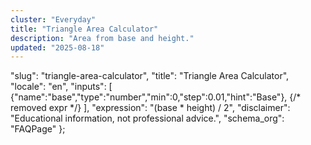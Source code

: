 ```yaml
---
cluster: "Everyday"
title: "Triangle Area Calculator"
description: "Area from base and height."
updated: "2025-08-18"
---
```



  "slug": "triangle-area-calculator",
  "title": "Triangle Area Calculator",
  "locale": "en",
  "inputs": [
    {"name":"base","type":"number","min":0,"step":0.01,"hint":"Base"},
    {/* removed expr */}
  ],
  "expression": "(base * height) / 2",
  "disclaimer": "Educational information, not professional advice.",
  "schema_org": "FAQPage"
};

<BaseLayout title={schema.title} description={schema.description}>
  <Calculator schema={schema} />
</BaseLayout>
